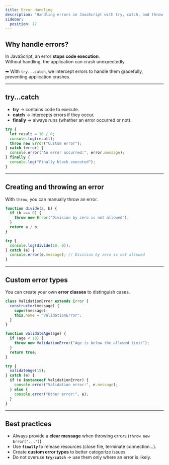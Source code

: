 ```yaml
---
title: Error Handling
description: "Handling errors in JavaScript with try, catch, and throw."
sidebar:
  position: 17
---
```


## Why handle errors?

In JavaScript, an error **stops code execution**.  
Without handling, the application can crash unexpectedly.

➡ With `try...catch`, we intercept errors to handle them gracefully, preventing application crashes.

---

## try...catch

- **try** → contains code to execute.  
- **catch** → intercepts errors if they occur.  
- **finally** → always runs (whether an error occurred or not).  

```js
try {
  let result = 10 / 0;
  console.log(result);
  throw new Error("Custom error");
} catch (error) {
  console.error("An error occurred:", error.message);
} finally {
  console.log("Finally block executed");
}
```

---

## Creating and throwing an error

With `throw`, you can manually throw an error.

```js
function divide(a, b) {
  if (b === 0) {
    throw new Error("Division by zero is not allowed");
  }
  return a / b;
}

try {
  console.log(divide(10, 0));
} catch (e) {
  console.error(e.message); // Division by zero is not allowed
}
```

---

## Custom error types

You can create your own **error classes** to distinguish cases.

```js
class ValidationError extends Error {
  constructor(message) {
    super(message);
    this.name = "ValidationError";
  }
}

function validateAge(age) {
  if (age < 18) {
    throw new ValidationError("Age is below the allowed limit");
  }
  return true;
}

try {
  validateAge(15);
} catch (e) {
  if (e instanceof ValidationError) {
    console.error("Validation error:", e.message);
  } else {
    console.error("Other error:", e);
  }
}
```

---

## Best practices

- Always provide a **clear message** when throwing errors (`throw new Error("...")`).  
- Use **`finally`** to release resources (close file, terminate connection…).  
- Create **custom error types** to better categorize issues.  
- Do not overuse **`try/catch`** → use them only where an error is likely.  

